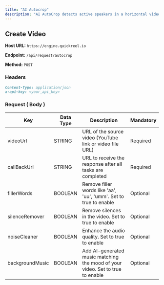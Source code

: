 ```yaml
---
title: "AI Autocrop"
description: "AI AutoCrop detects active speakers in a horizontal video and crops it into a vertical 9:16 HD format.Perfect for repurposing horizontal videos for vertical formats like TikTok or Instagram Stories."
---
```


## Create Video

**Host URL:** `https://engine.quickreel.io`

**Endpoint:** `/api/request/autocrop`

**Method:** `POST`

### Headers

```markdown
Content-Type: application/json
x-api-key: <your_api_key>
```

### Request ( Body )

| Key             | Data Type | Description                                                                   | Mandatory |
| --------------- | --------- | ----------------------------------------------------------------------------- | --------- |
| videoUrl        | STRING    | URL of the source video (YouTube link or video file URL)                      | Required  |
| callBackUrl     | STRING    | URL to receive the response after all tasks are completed                     | Required  |
| fillerWords     | BOOLEAN   | Remove filler words like 'aa', 'uu', 'umm'. Set to true to enable             | Optional  |
| silenceRemover  | BOOLEAN   | Remove silences in the video. Set to true to enable                           | Optional  |
| noiseCleaner    | BOOLEAN   | Enhance the audio quality. Set to true to enable                              | Optional  |
| backgroundMusic | BOOLEAN   | Add AI-generated music matching the mood of your video. Set to true to enable | Optional  |
